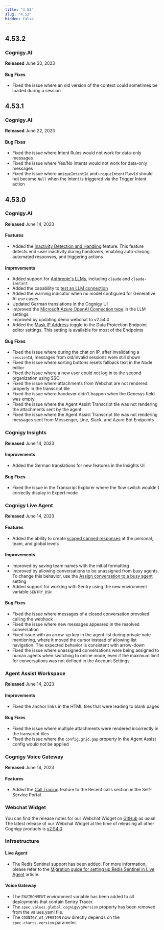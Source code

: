 ```yaml
---
title: "4.53"
slug: "4.53"
hidden: false
---
```



<ReleaseNotesGoogleConversationalActionsRemoved/>

<ReleaseNotesMongoDbMigration/>

<ReleaseNotesK8cSupport/>

## 4.53.2

### Cognigy.AI

**Released** June 30, 2023

#### Bug Fixes

- Fixed the issue where an old version of the context could sometimes be loaded during a session

## 4.53.1

### Cognigy.AI

**Released** June 22, 2023

#### Bug Fixes

- Fixed the issue where Intent Rules would not work for data-only messages
- Fixed the issue where Yes/No Intents would not work for data-only messages
- Fixed the issue where `uniqueIntentId` and `uniqueIntentFlowId` should not become `Null` when the Intent is triggered via the Trigger Intent action

## 4.53.0

### Cognigy.AI

**Released** June 14, 2023

#### Features

- Added the [Inactivity Detection and Handling](/ai/escalate/handover-features/user-inactivity-detection) feature. This feature detects end-user inactivity during handovers, enabling auto-closing, automated responses, and triggering actions

#### Improvements

- Added support for [Anthropic's LLMs](/ai/agents/develop/gen-ai-and-llms/model-support-by-feature), including `claude` and `claude-instant`
- Added the capability to [test an LLM connection](/ai/agents/develop/gen-ai-and-llms/providers/all-providers) 
- Added the warning indicator when no model configured for Generative AI use cases
- Updated German translations in the Cognigy UI
- Improved the [Microsoft Azure OpenAI Connection type](/ai/agents/develop/gen-ai-and-llms/providers/microsoft-azure-openai#add-models) in the LLM settings
- Improved by updating demo webchat to v2.54.0
- Added the [Mask IP Address](/ai/agents/deploy/endpoints/data-protection-and-analytics) toggle to the Data Protection Endpoint editor settings. This setting is available for most of the Endpoints

#### Bug Fixes

- Fixed the issue where during the chat on IP, after invalidating a `sessionId`, messages from old/invalid sessions were still shown
- Fixed the issue where sorting buttons resets fallback text in the Node editor
- Fixed the issue where a new user could not log in to the second organization using SSO
- Fixed the issue where attachments from Webchat are not rendered properly in the transcript tile
- Fixed the issue where handover didn't happen when the Genesys field was empty
- Fixed the issue where the Agent Assist Transcript tile was not rendering the attachments sent by the agent
- Fixed the issue where the Agent Assist Transcript tile was not rendering messages sent from Messenger, Line, Slack, and Azure Bot Endpoints

### Cognigy Insights

**Released** June 14, 2023

#### Improvements

- Added the German translations for new features in the Insights UI

#### Bug Fixes

- Fixed the issue in the Transcript Explorer where the flow switch wouldn't correctly display in Expert mode

### Cognigy Live Agent

**Released** June 14, 2023

#### Features

- Added the ability to create [scoped canned responses](/live-agent/settings/canned-responses#create-canned-responses) at the personal, team, and global levels

#### Improvements

- Improved by saving team names with the initial formatting
- Improved by allowing conversations to be unassigned from busy agents. To change this behavior, use the [Assign conversation to a busy agent](/live-agent/settings/account-settings#auto-assign-conversations-to-busy-agents) setting
- Added support for working with Sentry using the new environment variable `SENTRY_DSN`

#### Bug Fixes

- Fixed the issue where messages of a closed conversation provoked calling the webhook
- Fixed the issue where new messages appeared in the resolved conversation
- Fixed issue with an arrow-up key in the agent list during private note mentioning, where it moved the cursor instead of allowing list navigation. The expected behavior is consistent with arrow-down
- Fixed the issue where unassigned conversations were being assigned to human agents when switching to online mode, even if the maximum limit for conversations was not defined in the Account Settings

### Agent Assist Workspace

**Released** June 14, 2023

#### Improvements

- Fixed the anchor links in the HTML tiles that were leading to blank pages

#### Bug Fixes

- Fixed the issue where multiple attachments were rendered incorrectly in the transcript tiles
- Fixed the issue where the `config.grid.gap` property in the Agent Assist config would not be applied

### Cognigy Voice Gateway

**Released** June 14, 2023

#### Features

- Added the [Call Tracing](/voice-gateway/webapp/recent-calls) feature to the Recent calls section in the Self-Service Portal

### Webchat Widget

You can find the release notes for our Webchat Widget on [GitHub](https://github.com/Cognigy/WebchatWidget/releases) as usual. The latest release of our Webchat Widget at the time of releasing all other Cognigy products is [v2.54.0](https://github.com/Cognigy/WebchatWidget/releases/tag/v2.54.0).

### Infrastructure

#### Live Agent

- The Redis Sentinel support has been added. For more information, please refer to the [Migration guide for setting up Redis Sentinel in Live Agent](/live-agent/installation/migration/redis-sentinel) article.

#### Voice Gateway

- The `ENVIRONMENT` environment variable has been added to all deployments that contain Sentry Tracer.
- The `spec.values.global.cognigyVgVersion` property has been removed from the values.yaml file.
- The `COGNIGY_AI_VERSION` now directly depends on the `spec.charts.version` parameter.

